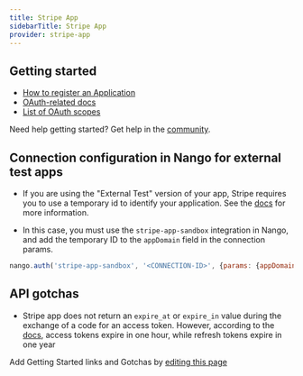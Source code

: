 ```yaml
---
title: Stripe App
sidebarTitle: Stripe App
provider: stripe-app
---
```



<Overview />


## Getting started

-   [How to register an Application](https://stripe.com/docs/stripe-apps)
-   [OAuth-related docs](https://stripe.com/docs/stripe-apps/api-authentication/oauth)
-   [List of OAuth scopes](https://stripe.com/docs/stripe-apps/reference/permissions)

<Tip>Need help getting started? Get help in the [community](https://nango.dev/slack).</Tip>

## Connection configuration in Nango for external test apps

- If you are using the "External Test" version of your app, Stripe requires you to use a temporary id to identify your application. See the [docs](https://stripe.com/docs/stripe-apps/api-authentication/oauth#install-app) for more information.

- In this case, you must use the `stripe-app-sandbox` integration in Nango, and add the temporary ID to the `appDomain` field in the connection params.

```js
nango.auth('stripe-app-sandbox', '<CONNECTION-ID>', {params: {appDomain: '<stripe-app-domain>'}});
```

## API gotchas

- Stripe app does not return an `expire_at` or `expire_in` value during the exchange of a code for an access token. However, according to the [docs](https://docs.stripe.com/stripe-apps/api-authentication/oauth#refresh-access-token), access tokens expire in one hour, while refresh tokens expire in one year

<Note>Add Getting Started links and Gotchas by [editing this page](https://github.com/nangohq/nango/tree/master/docs-v2/integrations/all/stripe-app.mdx)</Note>